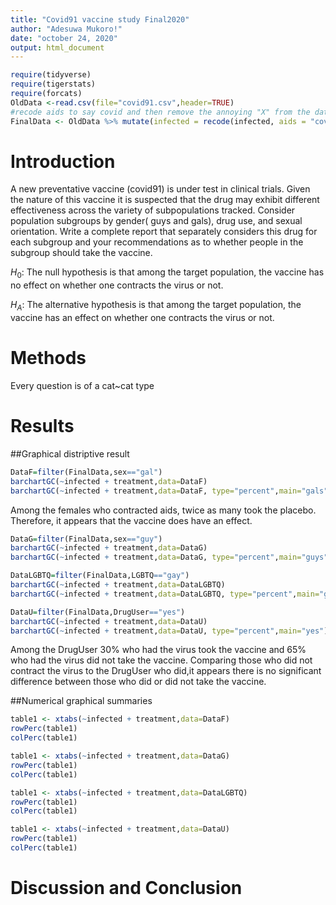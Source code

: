 ```yaml
---
title: "Covid91 vaccine study Final2020"
author: "Adesuwa Mukoro!"
date: "october 24, 2020"
output: html_document
---
```


```r
require(tidyverse)
require(tigerstats)
require(forcats)
OldData <-read.csv(file="covid91.csv",header=TRUE)
#recode aids to say covid and then remove the annoying "X" from the dataframe
FinalData <- OldData %>% mutate(infected = recode(infected, aids = "covid", none = "OK" )) %>% select(-one_of("X"))
```

# Introduction

<!--In this section you explain what you are trying to show.  Where did the data come from?  What is the research or other question you are trying to answer?.  If you skimp in this section expect to be marked down in your grade. Paint a picture of the project a couple of paragraphs is expected!-->

A new  preventative vaccine (covid91) is under test in clinical trials. Given the nature of this vaccine it is suspected that the drug may exhibit different effectiveness across the variety of subpopulations tracked. Consider population subgroups by gender( guys and gals), drug use, and sexual orientation. Write a complete report that separately considers this drug for each subgroup and your recommendations as to whether people in the subgroup should take the vaccine.

$H_0$: The null hypothesis is that among the target population, the vaccine has no effect on whether one contracts the virus or not.

$H_A$: The alternative hypothesis is that among the target population, the vaccine has an effect on whether one contracts the virus or not.

# Methods

<!--Decide on your methods:  use "variable analysis" or other appropriate descriptors.  Make sure to choose at least one graphical method and at least one numerical method. Discuss what data manipulations may be needed for example subsetting or other binning procedures and what sort of graphical displays and inferential tools will be used!-->

Every question is of a cat~cat type

# Results

<!--Divide this section into two sub-sections:  One for your descriptive  results and one for your inferential results.!-->

##Graphical distriptive result

```r
DataF=filter(FinalData,sex=="gal")
barchartGC(~infected + treatment,data=DataF)
barchartGC(~infected + treatment,data=DataF, type="percent",main="gals")

```

Among the females who contracted aids, twice as many took the placebo. Therefore, it appears that the vaccine does have an effect.

```r
DataG=filter(FinalData,sex=="guy")
barchartGC(~infected + treatment,data=DataG)
barchartGC(~infected + treatment,data=DataG, type="percent",main="guys")

```


```r
DataLGBTQ=filter(FinalData,LGBTQ=="gay")
barchartGC(~infected + treatment,data=DataLGBTQ)
barchartGC(~infected + treatment,data=DataLGBTQ, type="percent",main="gays")

```


```r
DataU=filter(FinalData,DrugUser=="yes")
barchartGC(~infected + treatment,data=DataU)
barchartGC(~infected + treatment,data=DataU, type="percent",main="yes")

```

Among the DrugUser 30% who had the virus took the vaccine and 65% who had the virus did not take the vaccine. Comparing those who did not contract the virus to the DrugUser who did,it appears there is no significant difference between those who did or did not take the vaccine.

##Numerical graphical summaries

```r
table1 <- xtabs(~infected + treatment,data=DataF)
rowPerc(table1)
colPerc(table1)
```


```r
table1 <- xtabs(~infected + treatment,data=DataG)
rowPerc(table1)
colPerc(table1)
```


```r
table1 <- xtabs(~infected + treatment,data=DataLGBTQ)
rowPerc(table1)
colPerc(table1)
```


```r
table1 <- xtabs(~infected + treatment,data=DataU)
rowPerc(table1)
colPerc(table1)
```

# Discussion and Conclusion

<!--Discussion and conclusion here.  If you found a relationship be sure to consider whether the relationship occurs because one of the variavbles causes the other, or whether they perhasps are related for some other reason.  Watch the chapter 6 videos from the GeorgeTown videos collection.!-->
